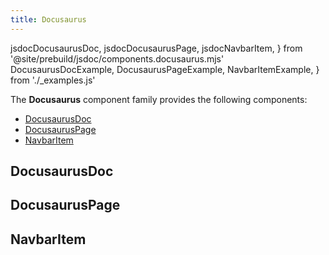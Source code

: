 ```yaml
---
title: Docusaurus
---
```


  jsdocDocusaurusDoc,
  jsdocDocusaurusPage,
  jsdocNavbarItem,
} from '@site/prebuild/jsdoc/components.docusaurus.mjs'
  DocusaurusDocExample,
  DocusaurusPageExample,
  NavbarItemExample,
} from './_examples.js'

<DocusaurusDoc>

The **Docusaurus** component family provides the following components:

- [DocusaurusDoc](#docusaurusdoc)
- [DocusaurusPage](#docusauruspage)
- [NavbarItem](#navbaritem)

## DocusaurusDoc
<ComponentDocs docs={jsdocDocusaurusDoc} example={DocusaurusDocExample} />

## DocusaurusPage
<ComponentDocs docs={jsdocDocusaurusPage} example={DocusaurusPageExample} />

## NavbarItem
<ComponentDocs docs={jsdocNavbarItem} example={NavbarItemExample} />

</DocusaurusDoc>
